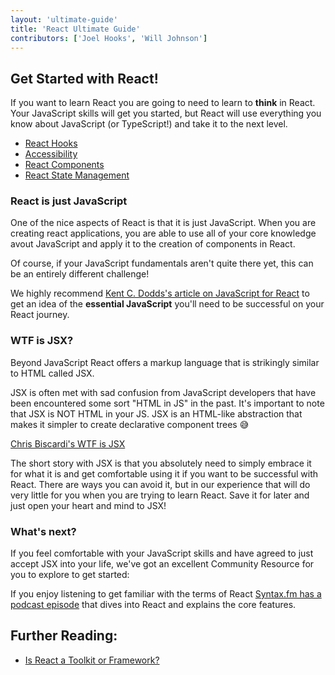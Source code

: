 ```yaml
---
layout: 'ultimate-guide'
title: 'React Ultimate Guide'
contributors: ['Joel Hooks', 'Will Johnson']
---
```


## Get Started with React!

If you want to learn React you are going to need to learn to **think** in React. Your JavaScript skills will get you started, but React will use everything you know about JavaScript (or TypeScript!) and take it to the next level.

- [React Hooks](/learn/react/hooks)
- [Accessibility](/learn/react/accessibility)
- [React Components](/learn/react/components)
- [React State Management](/learn/react/state-management)

### React is just JavaScript

One of the nice aspects of React is that it is just JavaScript. When you are creating react applications, you are able to use all of your core knowledge avout JavaScript and apply it to the creation of components in React.

Of course, if your JavaScript fundamentals aren't quite there yet, this can be an entirely different challenge!

We highly recommend [Kent C. Dodds's article on JavaScript for React](https://kentcdodds.com/blog/javascript-to-know-for-react) to get an idea of the **essential JavaScript** you'll need to be successful on your React journey.

### WTF is JSX?

Beyond JavaScript React offers a markup language that is strikingly similar to HTML called JSX.

JSX is often met with sad confusion from JavaScript developers that have been encountered some sort "HTML in JS" in the past. It's important to note that JSX is NOT HTML in your JS. JSX is an HTML-like abstraction that makes it simpler to create declarative component trees 😅

[Chris Biscardi's WTF is JSX](/collections/wtf-is-jsx-5dfe)

The short story with JSX is that you absolutely need to simply embrace it for what it is and get comfortable using it if you want to be successful with React. There are ways you can avoid it, but in our experience that will do very little for you when you are trying to learn React. Save it for later and just open your heart and mind to JSX!

### What's next?

If you feel comfortable with your JavaScript skills and have agreed to just accept JSX into your life, we've got an excellent Community Resource for you to explore to get started:

<Course slug="the-beginner-s-guide-to-react" />

If you enjoy listening to get familiar with the terms of React [Syntax.fm has a podcast episode](https://syntax.fm/show/066/the-react-episode) that dives into React and explains the core features.

## Further Reading:

- [Is React a Toolkit or Framework?](/learn/react/toolkit-or-framework)
